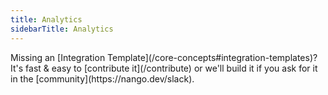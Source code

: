 ```yaml
---
title: Analytics
sidebarTitle: Analytics
---
```


<Tip>
    Missing an [Integration Template](/core-concepts#integration-templates)? It's fast & easy to [contribute it](/contribute) or we'll build it if you ask for
    it in the [community](https://nango.dev/slack).
</Tip>

<CardGroup cols={4}>
    <Card title="Segment" href="/integrations/all/segment" color="#68a063" />
    <Card title="Wakatime" href="/integrations/all/wakatime" color="#68a063" />
</CardGroup>
